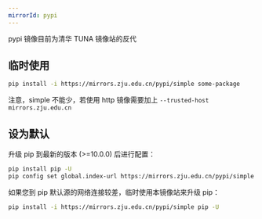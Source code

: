 ```yaml
---
mirrorId: pypi
---
```


pypi 镜像目前为清华 TUNA 镜像站的反代

## 临时使用
```sh
pip install -i https://mirrors.zju.edu.cn/pypi/simple some-package
```
注意，simple 不能少，若使用 http 镜像需要加上 `--trusted-host mirrors.zju.edu.cn`

## 设为默认
升级 pip 到最新的版本 (>=10.0.0) 后进行配置：

```sh
pip install pip -U
pip config set global.index-url https://mirrors.zju.edu.cn/pypi/simple
```
如果您到 pip 默认源的网络连接较差，临时使用本镜像站来升级 pip：
```sh
pip install -i https://mirrors.zju.edu.cn/pypi/simple pip -U
```
